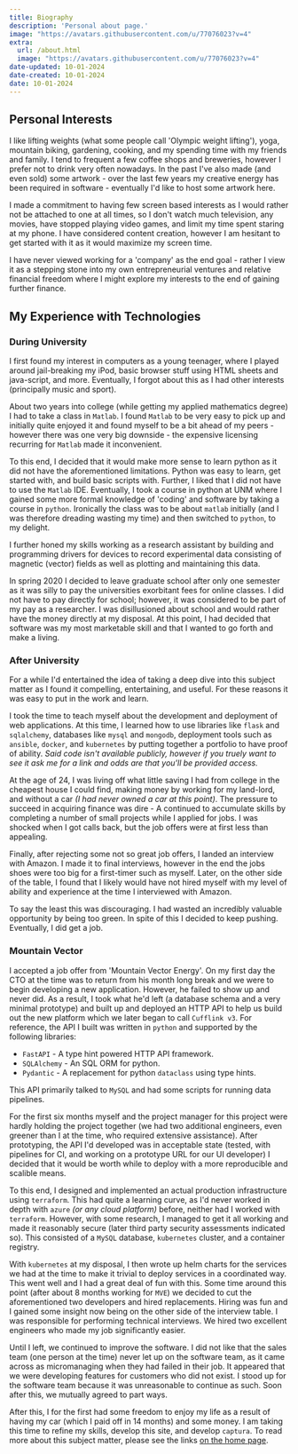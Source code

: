 ```yaml
---
title: Biography
description: 'Personal about page.'
image: "https://avatars.githubusercontent.com/u/77076023?v=4"
extra:
  url: /about.html
  image: "https://avatars.githubusercontent.com/u/77076023?v=4"
date-updated: 10-01-2024
date-created: 10-01-2024
date: 10-01-2024
---
```




## Personal Interests

I like lifting weights (what some people call \'Olympic weight
lifting\'), yoga, mountain biking, gardening, cooking, and my spending
time with my friends and family. I tend to frequent a few coffee shops
and breweries, however I prefer not to drink very often nowadays. In the
past I\'ve also made (and even sold) some artwork - over the last few
years my creative energy has been required in software - eventually I\'d
like to host some artwork here.

I made a commitment to having few screen based interests as I would
rather not be attached to one at all times, so I don\'t watch much
television, any movies, have stopped playing video games, and limit my
time spent staring at my phone. I have considered content creation,
however I am hesitant to get started with it as it would maximize my
screen time.

I have never viewed working for a \'company\' as the end goal - rather I
view it as a stepping stone into my own entrepreneurial ventures and
relative financial freedom where I might explore my interests to the end
of gaining further finance.


## My Experience with Technologies

### During University

I first found my interest in computers as a young teenager, where I
played around jail-breaking my iPod, basic browser stuff using HTML
sheets and java-script, and more. Eventually, I forgot about this as I
had other interests (principally music and sport).

About two years into college (while getting my applied mathematics
degree) I had to take a class in `Matlab`. I found `Matlab` to be very
easy to pick up and initially quite enjoyed it and found myself to be a
bit ahead of my peers - however there was one very big downside - the
expensive licensing recurring for `Matlab` made it inconvenient.

To this end, I decided that it would make more sense to learn python as
it did not have the aforementioned limitations. Python was easy to
learn, get started with, and build basic scripts with. Further, I liked
that I did not have to use the `Matlab` IDE. Eventually, I took a course
in python at UNM where I gained some more formal knowledge of \'coding\'
and software by taking a course in `python`. Ironically the class was to
be about `matlab` initially (and I was therefore dreading wasting my
time) and then switched to `python`, to my delight.

I further honed my skills working as a research assistant by building
and programming drivers for devices to record experimental data
consisting of magnetic (vector) fields as well as plotting and
maintaining this data.

In spring 2020 I decided to leave graduate school after only one
semester as it was silly to pay the universities exorbitant fees for
online classes. I did not have to pay directly for school; however, it
was considered to be part of my pay as a researcher. I was disillusioned
about school and would rather have the money directly at my disposal. At
this point, I had decided that software was my most marketable skill and
that I wanted to go forth and make a living.


### After University

For a while I\'d entertained the idea of taking a deep dive into this
subject matter as I found it compelling, entertaining, and useful. For
these reasons it was easy to put in the work and learn.

I took the time to teach myself about the development and deployment of
web applications. At this time, I learned how to use libraries like
`flask` and `sqlalchemy`, databases like `mysql` and `mongodb`,
deployment tools such as `ansible`, `docker`, and `kubernetes` by
putting together a portfolio to have proof of ability. *Said code isn\'t
available publicly, however if you truely want to see it ask me for a
link and odds are that you\'ll be provided access.*

At the age of 24, I was living off what little saving I had from college
in the cheapest house I could find, making money by working for my
land-lord, and without a car *(I had never owned a car at this point)*.
The pressure to succeed in acquiring finance was dire - A continued to
accumulate skills by completing a number of small projects while I
applied for jobs. I was shocked when I got calls back, but the job
offers were at first less than appealing.

Finally, after rejecting some not so great job offers, I landed an
interview with Amazon. I made it to final interviews, however in the end
the jobs shoes were too big for a first-timer such as myself. Later, on
the other side of the table, I found that I likely would have not hired
myself with my level of ability and experience at the time I interviewed
with Amazon.

To say the least this was discouraging. I had wasted an incredibly
valuable opportunity by being too green. In spite of this I decided to
keep pushing. Eventually, I did get a job.


### Mountain Vector

I accepted a job offer from \'Mountain Vector Energy\'. On my first day
the CTO at the time was to return from his month long break and we were
to begin developing a new application. However, he failed to show up and
never did. As a result, I took what he\'d left (a database schema and a
very minimal prototype) and built up and deployed an HTTP API to help us
build out the new platform which we later began to call `Cufflink v3`.
For reference, the API I built was written in `python` and supported by
the following libraries:

-   `FastAPI` - A type hint powered HTTP API framework.
-   `SQLAlchemy` - An SQL ORM for python.
-   `Pydantic` - A replacement for python `dataclass` using type hints.

This API primarily talked to `MySQL` and had some scripts for running
data pipelines.

For the first six months myself and the project manager for this project
were hardly holding the project together (we had two additional
engineers, even greener than I at the time, who required extensive
assistance). After prototyping, the API I\'d developed was in acceptable
state (tested, with pipelines for CI, and working on a prototype URL for
our UI developer) I decided that it would be worth while to deploy with
a more reproducible and scalible means.

To this end, I designed and implemented an actual production
infrastructure using `terraform`. This had quite a learning curve, as
I\'d never worked in depth with `azure` *(or any cloud platform)*
before, neither had I worked with `terraform`. However, with some
research, I managed to get it all working and made it reasonably secure
(later third party security assessments indicated so). This consisted of
a `MySQL` database, `kubernetes` cluster, and a container registry.

With `kubernetes` at my disposal, I then wrote up helm charts for the
services we had at the time to make it trivial to deploy services in a
coordinated way. This went well and I had a great deal of fun with this.
Some time around this point (after about 8 months working for `MVE`) we
decided to cut the aforementioned two developers and hired replacements.
Hiring was fun and I gained some insight now being on the other side of
the interview table. I was responsible for performing technical
interviews. We hired two excellent engineers who made my job
significantly easier.

Until I left, we continued to improve the software. I did not like that
the sales team (one person at the time) never let up on the software
team, as it came across as micromanaging when they had failed in their
job. It appeared that we were developing features for customers who did
not exist. I stood up for the software team because it was unreasonable
to continue as such. Soon after this, we mutually agreed to part ways.

After this, I for the first had some freedom to enjoy my life as a
result of having my car (which I paid off in 14 months) and some money.
I am taking this time to refine my skills, develop this site, and
develop `captura`. To read more about this subject matter, please see
the links [on the home page](/home).

